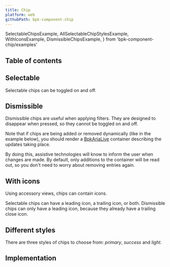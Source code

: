 ```yaml
---
title: Chip
platform: web
githubPath: bpk-component-chip
---
```




  SelectableChipsExample,
  AllSelectableChipStylesExample,
  WithIconsExample,
  DismissibleChipsExample,
} from 'bpk-component-chip/examples'

## Table of contents

## Selectable

Selectable chips can be toggled on and off.

<PresentationBlock>
  <SelectableChipsExample />
</PresentationBlock>

## Dismissible

Dismissible chips are useful when applying filters. They are designed to disappear when pressed, so they cannot be toggled on and off.

Note that if chips are being added or removed dynamically (like in the example below), you should render a [BpkAriaLive](/components/aria-live) container describing the updates taking place.

By doing this, assistive technologies will know to inform the user when changes are made. By default, only additions to the container will be read out, so you don't need to worry about removing entries again.

<PresentationBlock>
  <DismissibleChipsExample />
</PresentationBlock>

## With icons

Using accessory views, chips can contain icons.

Selectable chips can have a leading icon, a trailing icon, or both. Dismissible chips can only have a leading icon, because they already have a trailing close icon.

<PresentationBlock>
  <WithIconsExample />
</PresentationBlock>

## Different styles

There are three styles of chips to choose from: _primary_, _success_ and _light_.

<PresentationBlock>
  <AllSelectableChipStylesExample />
</PresentationBlock>


## Implementation

<Readme />
